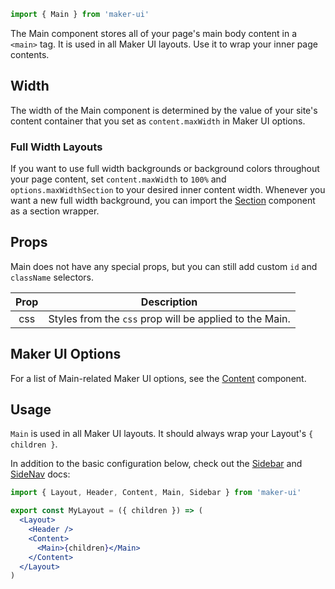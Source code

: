 <SEO
  title="Main"
  description="Use the Main component to wrap all of the main body content of your page."
/>

<Diagram component="Main">

```jsx
import { Main } from 'maker-ui'
```

</Diagram>

The Main component stores all of your page's main body content in a `<main>` tag. It is used in all Maker UI layouts. Use it to wrap your inner page contents.

## Width

The width of the Main component is determined by the value of your site's content container that you set as `content.maxWidth` in Maker UI options.

### Full Width Layouts

If you want to use full width backgrounds or background colors throughout your page content, set `content.maxWidth` to `100%` and `options.maxWidthSection` to your desired inner content width. Whenever you want a new full width background, you can import the [Section](/docs/layout/section) component as a section wrapper.

## Props

Main does not have any special props, but you can still add custom `id` and `className` selectors.

| Prop | Description                                                                    |
| :--: | ------------------------------------------------------------------------------ |
| css  | <Type name="object" /> Styles from the `css` prop will be applied to the Main. |

## Maker UI Options

For a list of Main-related Maker UI options, see the [Content](/docs/layout/content) component.

## Usage

`Main` is used in all Maker UI layouts. It should always wrap your Layout's `{ children }`.

In addition to the basic configuration below, check out the [Sidebar](/docs/layout/sidebar) and [SideNav](/docs/layout/sidenav) docs:

```jsx
import { Layout, Header, Content, Main, Sidebar } from 'maker-ui'

export const MyLayout = ({ children }) => (
  <Layout>
    <Header />
    <Content>
      <Main>{children}</Main>
    </Content>
  </Layout>
)
```
